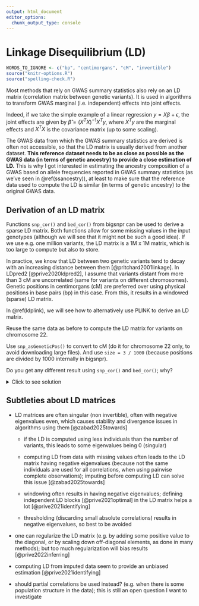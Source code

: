 ```yaml
---
output: html_document
editor_options: 
  chunk_output_type: console
---
```


# Linkage Disequilibrium (LD)

```r
WORDS_TO_IGNORE <- c("bp", "centimorgans", "cM", "invertible")
source("knitr-options.R")
source("spelling-check.R")
```

Most methods that rely on GWAS summary statistics also rely on an LD matrix (correlation matrix between genetic variants). It is used in algorithms to transform GWAS marginal (i.e. independent) effects into joint effects. 

Indeed, if we take the simple example of a linear regression $y = X \beta + \epsilon$, the joint effects are given by $\hat\beta = (X^T X)^{-1} X^T y$, where $X^T y$ are the marginal effects and $X^T X$ is the covariance matrix (up to some scaling).

The GWAS data from which the GWAS summary statistics are derived is often not accessible, so that the LD matrix is usually derived from another dataset. 
**This reference dataset needs to be as close as possible as the GWAS data (in terms of genetic ancestry) to provide a close estimation of LD.**
This is why I got interested in estimating the ancestry composition of a GWAS based on allele frequencies reported in GWAS summary statistics (as we've seen in \@ref(ssancestry)), at least to make sure that the reference data used to compute the LD is similar (in terms of genetic ancestry) to the original GWAS data.

## Derivation of an LD matrix

Functions `snp_cor()` and `bed_cor()` from bigsnpr can be used to derive a sparse LD matrix. Both functions allow for some missing values in the input genotypes (although we will see that it might not be such a good idea).
If we use e.g. one million variants, the LD matrix is a 1M x 1M matrix, which is too large to compute but also to store.

In practice, we know that LD between two genetic variants tend to decay with an increasing distance between them [@pritchard2001linkage]. In LDpred2 [@prive2020ldpred2], I assume that variants distant from more than 3 cM are uncorrelated (same for variants on different chromosomes). 
Genetic positions in centimorgans (cM) are preferred over using physical positions in base pairs (bp) in this case.
From this, it results in a windowed (sparse) LD matrix.

In \@ref(ldplink), we will see how to alternatively use PLINK to derive an LD matrix.

:::: {.infobox .exo}
Reuse the same data as before to compute the LD matrix for variants on chromosome 22. 

Use `snp_asGeneticPos()` to convert to cM (do it for chromosome 22 only, to avoid downloading large files). And use `size = 3 / 1000` (because positions are divided by 1000 internally in bigsnpr).

Do you get any different result using `snp_cor()` and `bed_cor()`; why?
::::

<details>
<summary>Click to see solution</summary>

```r
library(bigsnpr)
obj.bed <- bed("tmp-data/GWAS_data_sorted_QC.bed")
NCORES <- nb_cores()
```

```r
library(dplyr)
ind_chr22 <- which(obj.bed$map$chromosome == 22)
POS_chr22 <- obj.bed$map$physical.pos[ind_chr22]  # in bp

# downloads 5.9 MB
POS2_chr22 <- snp_asGeneticPos(infos.chr = rep(22, length(POS_chr22)), 
                               infos.pos = POS_chr22, dir = "tmp-data")
```

```r
cor1 <- bed_cor(obj.bed, ind.col = ind_chr22, ncores = NCORES,
                infos.pos = POS2_chr22, size = 3 / 1000)  # in cM
```


```r
bigsnp <- snp_attach("tmp-data/GWAS_data_sorted_QC.rds")
G <- bigsnp$genotypes
stopifnot(all(dim(G) == dim(obj.bed)))
cor2 <- snp_cor(G, ind.col = ind_chr22, ncores = NCORES,
                infos.pos = POS2_chr22, size = 3 / 1000)
cbind(cor2[1:5, 1:5], cor1[1:5, 1:5])  # not exactly the same; why?
```

```r
G2 <- G$copy(CODE_012)  # go back to having missing values
cor3 <- snp_cor(G2, ind.col = ind_chr22, ncores = NCORES,
                infos.pos = POS2_chr22, size = 3 / 1000)
all.equal(cor3, cor1)
```

</details>


## Subtleties about LD matrices

- LD matrices are often singular (non invertible), often with negative eigenvalues even, which causes stability and divergence issues in algorithms using them [@zabad2025towards]

    - if the LD is computed using less individuals than the number of variants, this leads to some eigenvalues being 0 (singular)
    
    - computing LD from data with missing values often leads to the LD matrix having negative eigenvalues (because not the same individuals are used for all correlations, when using pairwise complete observations); imputing before computing LD can solve this issue [@zabad2025towards]
    
    - windowing often results in having negative eigenvalues; defining independent LD blocks [@prive2021optimal] in the LD matrix helps a lot [@prive2021identifying]
    
    - thresholding (discarding small absolute correlations) results in negative eigenvalues, so best to be avoided

- one can regularize the LD matrix (e.g. by adding some positive value to the diagonal, or by scaling down off-diagonal elements, as done in many methods); but too much regularization will bias results [@prive2022inferring]

- computing LD from imputed data seem to provide an unbiased estimation [@prive2021identifying]

- should partial correlations be used instead? (e.g. when there is some population structure in the data); this is still an open question I want to investigate
